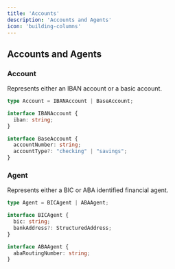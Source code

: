 ```yaml
---
title: 'Accounts'
description: 'Accounts and Agents'
icon: 'building-columns'
---
```


## Accounts and Agents

### Account

Represents either an IBAN account or a basic account.

```typescript
type Account = IBANAccount | BaseAccount;

interface IBANAccount {
  iban: string;
}

interface BaseAccount {
  accountNumber: string;
  accountType?: "checking" | "savings";
}
```

### Agent

Represents either a BIC or ABA identified financial agent.

```typescript
type Agent = BICAgent | ABAAgent;

interface BICAgent {
  bic: string;
  bankAddress?: StructuredAddress;
}

interface ABAAgent {
  abaRoutingNumber: string;
}
```